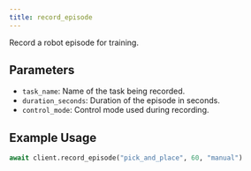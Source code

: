 ```yaml
---
title: record_episode
---
```


Record a robot episode for training.

## Parameters

- `task_name`: Name of the task being recorded.
- `duration_seconds`: Duration of the episode in seconds.
- `control_mode`: Control mode used during recording.

## Example Usage

```python
await client.record_episode("pick_and_place", 60, "manual")
``` 